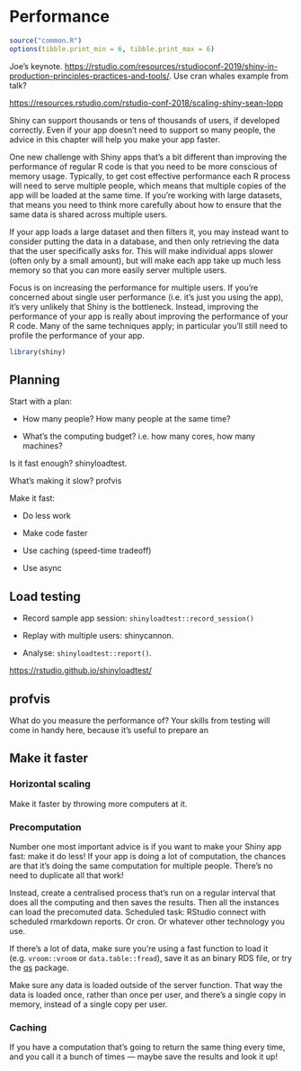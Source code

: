 # Performance {#performance}

```r
source("common.R")
options(tibble.print_min = 6, tibble.print_max = 6)
```

Joe's keynote. <https://rstudio.com/resources/rstudioconf-2019/shiny-in-production-principles-practices-and-tools/>. Use cran whales example from talk?

<https://resources.rstudio.com/rstudio-conf-2018/scaling-shiny-sean-lopp>

Shiny can support thousands or tens of thousands of users, if developed correctly. Even if your app doesn't need to support so many people, the advice in this chapter will help you make your app faster.

One new challenge with Shiny apps that's a bit different than improving the performance of regular R code is that you need to be more conscious of memory usage. Typically, to get cost effective performance each R process will need to serve multiple people, which means that multiple copies of the app will be loaded at the same time. If you're working with large datasets, that means you need to think more carefully about how to ensure that the same data is shared across multiple users.

If your app loads a large dataset and then filters it, you may instead want to consider putting the data in a database, and then only retrieving the data that the user specifically asks for. This will make individual apps slower (often only by a small amount), but will make each app take up much less memory so that you can more easily server multiple users.

Focus is on increasing the performance for multiple users. If you're concerned about single user performance (i.e. it's just you using the app), it's very unlikely that Shiny is the bottleneck. Instead, improving the performance of your app is really about improving the performance of your R code. Many of the same techniques apply; in particular you'll still need to profile the performance of your app.

```r
library(shiny)
```

## Planning

Start with a plan:

-   How many people? How many people at the same time?

-   What's the computing budget? i.e. how many cores, how many machines?

Is it fast enough? shinyloadtest.

What's making it slow? profvis

Make it fast:

-   Do less work

-   Make code faster

-   Use caching (speed-time tradeoff)

-   Use async

## Load testing

-   Record sample app session: `shinyloadtest::record_session()`

-   Replay with multiple users: shinycannon.

-   Analyse: `shinyloadtest::report()`.

<https://rstudio.github.io/shinyloadtest/>

## profvis

What do you measure the performance of? Your skills from testing will come in handy here, because it's useful to prepare an

## Make it faster

### Horizontal scaling

Make it faster by throwing more computers at it.

### Precomputation

Number one most important advice is if you want to make your Shiny app fast: make it do less! If your app is doing a lot of computation, the chances are that it's doing the same computation for multiple people. There's no need to duplicate all that work!

Instead, create a centralised process that's run on a regular interval that does all the computing and then saves the results. Then all the instances can load the precomuted data. Scheduled task: RStudio connect with scheduled rmarkdown reports. Or cron. Or whatever other technology you use.

If there's a lot of data, make sure you're using a fast function to load it (e.g. `vroom::vroom` or `data.table::fread`), save it as an binary RDS file, or try the [qs](https://github.com/traversc/qs#qs) package.

Make sure any data is loaded outside of the server function. That way the data is loaded once, rather than once per user, and there's a single copy in memory, instead of a single copy per user.

### Caching

If you have a computation that's going to return the same thing every time, and you call it a bunch of times --- maybe save the results and look it up!
